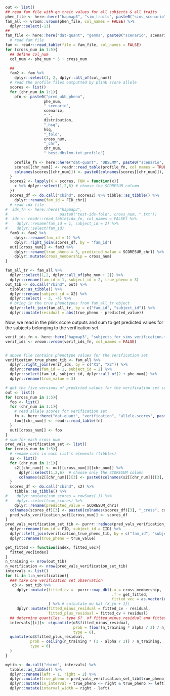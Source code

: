 

```r
out <- list()
## read fam file with qn trait values for all subjects & all traits
phen_file <- here::here("hapmap3", "sim_traits", paste0("sims_scenario", scenario, "_", distribution, "_hsq", hsq, ".txt.phen"))
fam_all <- vroom::vroom(phen_file, col_names = FALSE) %>%
  dplyr::select(-13)
##
fam_file <- here::here("dat-quant", "gemma", paste0("scenario", scenario), distribution, paste0("hsq", hsq), "chr1.fam")
  # read fam file
fam <- readr::read_table(file = fam_file, col_names = FALSE)
for (cross_num in 1:5){
  ## define col_num
  col_num <- phe_num * 5 + cross_num 
  
  ## 
  fam2 <- fam %>%
    dplyr::select(1, 2, dplyr::all_of(col_num)) 
  # read the profile files outputted by plink score allele
  scores <- list()
  for (chr_num in 1:1){
    pfn <- paste0("pred_ukb_pheno", 
                 phe_num, 
                 "_scenario",
                 scenario, 
                 "_",
                 distribution, 
                 "_hsq",
                 hsq, 
                 "_fold", 
                 cross_num, 
                 "_chr", 
                 chr_num, 
                 "_best.dbslmm.txt.profile")
    
    profile_fn <- here::here("dat-quant", "DBSLMM", paste0("scenario", scenario), distribution, paste0("hsq", hsq), pfn)
    scores[[chr_num]] <- readr::read_table(profile_fn, col_names = TRUE)
    colnames(scores[[chr_num]]) <- paste0(colnames(scores[[chr_num]]), "_chr", chr_num)
  }
  scores2 <- lapply(X = scores, FUN = function(x){
    x %>% dplyr::select(1,2,6) # choose the SCORESUM column
  })
  scores_df <- do.call("cbind", scores2) %>% tibble::as_tibble() %>%
    dplyr::rename(fam_id = FID_chr1)
  # read idx file
#  idx_fn <- here::here("hapmap3", 
#                       paste0("test-ids-fold", cross_num, ".txt")) 
#  idx <- readr::read_table(idx_fn, col_names = FALSE) %>%
#    dplyr::rename(fam_id = 1, subject_id = 2) %>%
#    dplyr::select(fam_id)
  fam3 <- fam2 %>%
    dplyr::rename(fam_id = 1) %>%
    dplyr::right_join(scores_df, by = "fam_id") 
  out[[cross_num]] <- fam3 %>%
    dplyr::rename(true_pheno = 3, predicted_value = SCORESUM_chr1) %>%
    dplyr::mutate(cross_membership = cross_num)
}  
```

```r
fam_all_tr <- fam_all %>%
  dplyr::select(1,2, dplyr::all_of(phe_num + 2)) %>%
  dplyr::rename(fam_id = 1, subject_id = 2, true_pheno = 3)
out_tib <- do.call("rbind", out) %>% 
  tibble::as_tibble() %>% 
  dplyr::rename(subject_id = X2) %>%
  dplyr::select( - 3, -4) %>%
  # bring in the true phenotypes from fam_all_tr object
  dplyr::left_join(fam_all_tr, by = c("fam_id", "subject_id")) %>%
  dplyr::mutate(residual = abs(true_pheno - predicted_value))
```

Now, we read in the plink score outputs and sum to get predicted values for the 
subjects belonging to the verification set.


```r
verif_ids_fn <- here::here("hapmap3", "subjects_for_sims_verification.txt")
verif_ids <- vroom::vroom(verif_ids_fn, col_names = FALSE)


# above file contains phenotype values for the verification set
verification_true_pheno_tib <- fam_all %>%
  dplyr::right_join(verif_ids, by = c("X1", "X2")) %>%
  dplyr::rename(fam_id = 1, subject_id = 2) %>%
  dplyr::select(fam_id, subject_id, dplyr::all_of(2 + phe_num)) %>%
  dplyr::rename(true_value = 3)

```

```r

# get the five versions of predicted values for the verification set subjects
out <- list()
for (cross_num in 1:5){
  foo <- list()
  for (chr_num in 1:1){
    # read allele scores for verification set
    fn <- here::here("dat-quant", "verification", "allele-scores", paste0("scenario", scenario), distribution, paste0("hsq", hsq), paste0("pred_replicate", phe_num, "_fold", cross_num, "_chr", chr_num, "_best.dbslmm.txt.profile"))
    foo[[chr_num]] <- readr::read_table(fn) 
  }
  out[[cross_num]] <- foo 
}
# sum for each cross num
pred_vals_verification_set <- list()
for (cross_num in 1:5){
  # rename cols in each list's elements (tibbles)
  s2 <- list()
  for (chr_num in 1:1){
    s2[[chr_num]] <- out[[cross_num]][[chr_num]] %>%
      dplyr::select(1,2,6)  # choose only the SCORESUM column
      colnames(s2[[chr_num]])[3] <- paste0(colnames(s2[[chr_num]])[3], "_chr", chr_num) 
  }
  scores_df <- do.call("cbind", s2) %>% 
    tibble::as_tibble() %>%
#    dplyr::mutate(sum_scores = rowSums(.)) %>%
#    dplyr::select(sum_scores) %>%
    dplyr::rename(predicted_value = SCORESUM_chr1)
  colnames(scores_df)[3] <- paste0(colnames(scores_df)[3], "_cross", cross_num)
  pred_vals_verification_set[[cross_num]] <- scores_df
}
pred_vals_verification_set_tib <- purrr::reduce(pred_vals_verification_set, dplyr::left_join, by = c("FID", "IID")) %>%
  dplyr::rename(fam_id = FID, subject_id = IID) %>%
  dplyr::left_join(verification_true_pheno_tib, by = c("fam_id", "subject_id")) %>%
  dplyr::rename(true_pheno = true_value)
```



```r
get_fitted <- function(index, fitted_vec){
  fitted_vec[index]
}
n_training <- nrow(out_tib)
n_verification <- nrow(pred_vals_verification_set_tib)
intervals <- list()
for (i in 1:n_verification){
  ### take one verification set observation
   o3 <- out_tib %>% 
     dplyr::mutate(fitted_cv =  purrr::map_dbl(.x = cross_membership, 
                                               .f = get_fitted, 
                                               fitted_vec = as.vector(unlist(pred_vals_verification_set_tib[i, 3:7])))
                   ) %>% # calculate mu hat (X_{n + 1})
     dplyr::mutate(fitted_minus_residual = fitted_cv - residual, 
                   fitted_plus_residual = fitted_cv + residual)
  ## determine quantiles - type 6?  of fitted_minus_residual and fitted_plus_residual
  intervals[[i]]<- c(quantile(o3$fitted_minus_residual, 
                              prob = floor(n_training * alpha / 2) / n_training, 
                              type = 6), 
  quantile(o3$fitted_plus_residual, 
           prob = ceiling(n_training * (1 - alpha / 2)) / n_training, 
           type = 6)
  )
}
```



```r
mytib <- do.call("rbind", intervals) %>% 
  tibble::as_tibble() %>%
  dplyr::rename(left = 1, right = 2) %>%
  dplyr::mutate(true_pheno = pred_vals_verification_set_tib$true_pheno) %>%
  dplyr::mutate(in_interval = true_pheno <= right & true_pheno >= left) %>%
  dplyr::mutate(interval_width = right - left)
 

```





